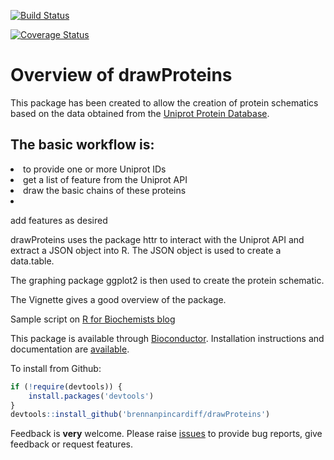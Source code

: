 [![Build Status](https://travis-ci.org/brennanpincardiff/drawProteins.svg?branch=master)](https://travis-ci.org/brennanpincardiff/drawProteins)

[![Coverage Status](https://coveralls.io/repos/github/brennanpincardiff/drawProteins/badge.svg?branch=master)](https://coveralls.io/github/brennanpincardiff/drawProteins?branch=master)

# Overview of drawProteins
This package has been created to allow the creation of protein schematics based on the data obtained from the [Uniprot Protein Database](http://www.uniprot.org/). 

## The basic workflow is:
<li> to provide one or more Uniprot IDs
<li> get a list of feature from the Uniprot API
<li> draw the basic chains of these proteins
<li> add features as desired

drawProteins uses the package httr to interact with the Uniprot API and extract a JSON object into R. The JSON object is used to create a data.table. 

The graphing package ggplot2 is then used to create the protein schematic. 

The Vignette gives a good overview of the package. 

Sample script on [R for Biochemists blog](http://rforbiochemists.blogspot.co.uk/2017/11/using-drawproteins-for-draw-nf-kappab.html)

This package is available through
[Bioconductor](https://bioconductor.org/packages/devel/bioc/html/drawProteins.html).
Installation instructions and documentation are [available](https://bioconductor.org/packages/devel/bioc/html/drawProteins.html). 

To install from Github: 
```r
if (!require(devtools)) {
    install.packages('devtools')
}
devtools::install_github('brennanpincardiff/drawProteins')
```

Feedback is <b>very</b> welcome. 
Please raise [issues](https://github.com/brennanpincardiff/drawProteins/issues) to provide bug reports, give feedback or request features.  
